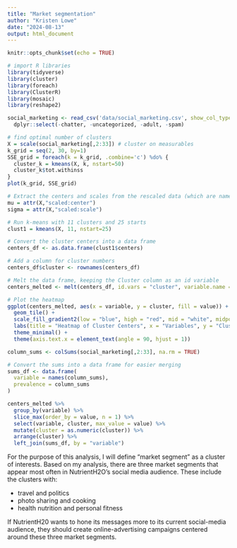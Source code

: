 ```yaml
---
title: "Market segmentation"
author: "Kristen Lowe"
date: "2024-08-13"
output: html_document
---
```


```r
knitr::opts_chunk$set(echo = TRUE)
```

```r
# import R libraries
library(tidyverse)
library(cluster)
library(foreach)
library(ClusterR)
library(mosaic)
library(reshape2)
```

```r
social_marketing <- read_csv('data/social_marketing.csv', show_col_types = FALSE) %>% 
  dplyr::select(-chatter, -uncategorized, -adult, -spam)

# find optimal number of clusters
X = scale(social_marketing[,2:33]) # cluster on measurables
k_grid = seq(2, 30, by=1)
SSE_grid = foreach(k = k_grid, .combine='c') %do% {
  cluster_k = kmeans(X, k, nstart=50)
  cluster_k$tot.withinss
}
plot(k_grid, SSE_grid)

# Extract the centers and scales from the rescaled data (which are named attributes)
mu = attr(X,"scaled:center")
sigma = attr(X,"scaled:scale")

# Run k-means with 11 clusters and 25 starts
clust1 = kmeans(X, 11, nstart=25)

# Convert the cluster centers into a data frame
centers_df <- as.data.frame(clust1$centers)

# Add a column for cluster numbers
centers_df$cluster <- rownames(centers_df)

# Melt the data frame, keeping the Cluster column as an id variable
centers_melted <- melt(centers_df, id.vars = "cluster", variable.name = "variable", value.name = "value")

# Plot the heatmap
ggplot(centers_melted, aes(x = variable, y = cluster, fill = value)) +
  geom_tile() +
  scale_fill_gradient2(low = "blue", high = "red", mid = "white", midpoint = 0) +
  labs(title = "Heatmap of Cluster Centers", x = "Variables", y = "Clusters") +
  theme_minimal() +
  theme(axis.text.x = element_text(angle = 90, hjust = 1))

column_sums <- colSums(social_marketing[,2:33], na.rm = TRUE)

# Convert the sums into a data frame for easier merging
sums_df <- data.frame(
  variable = names(column_sums),
  prevalence = column_sums
)

centers_melted %>%
  group_by(variable) %>% 
  slice_max(order_by = value, n = 1) %>%
  select(variable, cluster, max_value = value) %>% 
  mutate(cluster = as.numeric(cluster)) %>% 
  arrange(cluster) %>%
  left_join(sums_df, by = "variable")
```

For the purpose of this analysis, I will define "market segment" as a cluster of interests. Based on my analysis, there are three market segments that appear most often in NutrientH2O's social media audience. These include the clusters with:

* travel and politics
* photo sharing and cooking
* health nutrition and personal fitness

If NutrientH20 wants to hone its messages more to its current social-media audience, they should create online-advertising campaigns centered around these three market segments.
